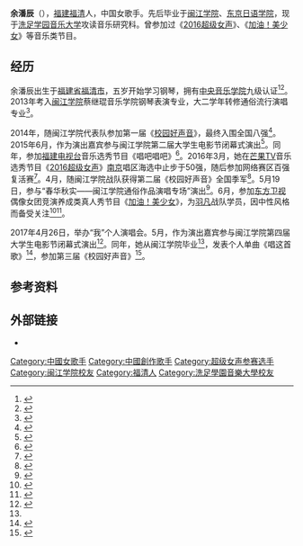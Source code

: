 '''余潘辰'''（{{bd|1994年|8月28日}}），[[福建省|福建]][[福清市|福清]]人，中国女歌手。先后毕业于[[闽江学院|闽江学院]]、[[东京日语学院|东京日语学院]]，现于[[洗足学园音乐大学|洗足学园音乐大学]]攻读音乐研究科。曾参加过《[[2016超级女声|2016超级女声]]》、《[[加油！美少女|加油！美少女]]》等音乐类节目。

== 经历 ==
余潘辰出生于[[福建省|福建省]][[福清市|福清市]]，五岁开始学习钢琴，拥有[[中央音乐学院|中央音乐学院]]九级认证<ref>{{cite news |title=闽江学院：梦的方向叫做闯 |url=http://voice2016.yiban.cn/infor/detail?id=46 |accessdate=2020-11-09 |work=易班网 |date=2016-03-31 |archive-date=2020-11-09 |archive-url=https://web.archive.org/web/20201109174406/http://voice2016.yiban.cn/infor/detail?id=46 |dead-url=no }}</ref><ref>{{cite news |author=七口陈 |title=城市初心 不一样的美少女，只一眼就忘不了。 |url=https://mp.weixin.qq.com/s/PqXH5_Zw0QgHoFabkWpMQA |accessdate=2020-11-09 |work=海峡卫视AD |publisher=海峡卫视 |date=2017-10-22 |archive-date=2020-11-09 |archive-url=https://web.archive.org/web/20201109153724/https://mp.weixin.qq.com/s/PqXH5_Zw0QgHoFabkWpMQA |dead-url=no }}</ref>。2013年考入[[闽江学院|闽江学院]]蔡继琨音乐学院钢琴表演专业，大二学年转修通俗流行演唱专业<ref name=A>{{cite news |author1=曲文玉 |author2=崔晨静 |editor=林冉 |title=毕业生访谈 我是“最好的余潘辰” |url=https://mp.weixin.qq.com/s/1-AtCCD3Xm4k7Vyak1m6XQ |accessdate=2020-11-09 |work=闽院青春晨磬 |date=2017-07-09 |archive-date=2020-11-09 |archive-url=https://web.archive.org/web/20201109153724/https://mp.weixin.qq.com/s/1-AtCCD3Xm4k7Vyak1m6XQ |dead-url=no }}</ref>。

2014年，随闽江学院代表队参加第一届《[[校园好声音|校园好声音]]》，最终入围全国八强<ref>{{cite news |author=校易班发展中心 |editor=周少锋 |title=全国八强！好声音唱响中国梦 |url=http://mjunews.ihwrm.com/index/article/articleinfo?doc_id=1282949 |accessdate=2020-11-09 |work=闽江学院报 |issue=228 |date=2015-03-13 |archive-date=2020-11-09 |archive-url=https://web.archive.org/web/20201109152845/http://mjunews.ihwrm.com/index/article/articleinfo?doc_id=1282949 |dead-url=no }}</ref>。2015年6月，作为演出嘉宾参与闽江学院第二届大学生电影节闭幕式演出<ref>{{cite web |author=新闻部 |editor=赖艺玲 |title=「印象丝路 心随影动」闽江学院第二届大学生电影节闭幕式暨颁奖典礼正式落下帷幕！ |url=https://mp.weixin.qq.com/s/jY1Sg_6VgSc9xU_q35Hb2Q |website=MJU校会先森 |accessdate=2020-11-09 |date=2015-06-12 |archive-date=2020-11-09 |archive-url=https://web.archive.org/web/20201109153836/https://mp.weixin.qq.com/s/jY1Sg_6VgSc9xU_q35Hb2Q |dead-url=no }}</ref>。同年，参加[[福建电视台|福建电视台]]音乐选秀节目《唱吧唱吧》<ref>{{cite news |title=《唱吧唱吧》踢馆赛 杨洋和余潘辰能否保住6强的席位 |url=https://mp.weixin.qq.com/s/Jkpnh7CEe0_X0q4-HIqhgw |accessdate=2020-11-09 |work=福建电视台综合频道 |publisher=福建电视台 |date=2015-07-12 |archive-date=2020-11-09 |archive-url=https://web.archive.org/web/20201109153725/https://mp.weixin.qq.com/s/Jkpnh7CEe0_X0q4-HIqhgw |dead-url=no }}</ref>。2016年3月，她在[[芒果TV|芒果TV]]音乐选秀节目《[[2016超级女声|2016超级女声]]》[[南京市|南京]]唱区海选中止步于50强，随后参加网络赛区百强复活赛<ref>{{cite news |title=福清21岁女生参加超女选拔，杀到50强了 |url=https://mp.weixin.qq.com/s/AHvxAdgX_53Ato5AliDASw |accessdate=2020-11-09 |work=看福清 |date=2016-03-31 |archive-date=2020-11-09 |archive-url=https://web.archive.org/web/20201109153725/https://mp.weixin.qq.com/s/AHvxAdgX_53Ato5AliDASw |dead-url=no }}</ref>。4月，随闽江学院战队获得第二届《校园好声音》全国季军<ref>{{cite news |editor=林雯歆 |title=数风流人物，还看闽院 校园好声音荣获全国第三名！ |url=https://mp.weixin.qq.com/s/U1uyYb3zY2ra8-Zx2RFiXw |accessdate=2020-11-09 |work=闽院青春晨磬 |date=2016-04-28 |archive-date=2020-11-09 |archive-url=https://web.archive.org/web/20201109153743/https://mp.weixin.qq.com/s/U1uyYb3zY2ra8-Zx2RFiXw |dead-url=no }}</ref>。5月19日，参与“春华秋实——闽江学院通俗作品演唱专场”演出<ref>{{cite news |author=张立庆 |editor=张海燕 |title=闽江学院通俗作品演唱专场在福建大剧院上演 |url=http://fjnews.fjsen.com/2016-05/20/content_17843632.htm |accessdate=2020-11-09 |work=东南网 |date=2016-05-20 |archive-date=2020-11-09 |archive-url=https://web.archive.org/web/20201109153639/http://fjnews.fjsen.com/2016-05/20/content_17843632.htm |dead-url=no }}</ref>。6月，参加[[东方卫视|东方卫视]]偶像女团竞演养成类真人秀节目《[[加油！美少女|加油！美少女]]》，为[[陈羽凡|羽凡]]战队学员，因中性风格而备受关注<ref>{{cite news |editor=冷雪 |title=《加油美少女》赵天舒余潘辰个性风格吸粉无数 |url=http://ent.163.com/16/0629/08/BQNCE16L0003501E.html |accessdate=2020-11-09 |work=网易娱乐 |publisher=网易 |date=2016-06-29 |archive-date=2020-11-09 |archive-url=https://web.archive.org/web/20201109152931/http://ent.163.com/16/0629/08/BQNCE16L0003501E.html |dead-url=no }}</ref><ref>{{cite news |title=东方卫视《加油美少女》的这位帅气选手来自福清 |url=https://mp.weixin.qq.com/s/aED47EVIiqTp1Y0sb5eSyQ |accessdate=2020-11-09 |work=看福清 |date=2016-07-21 |archive-date=2020-11-09 |archive-url=https://web.archive.org/web/20201109153726/https://mp.weixin.qq.com/s/aED47EVIiqTp1Y0sb5eSyQ |dead-url=no }}</ref>。

2017年4月26日，举办“我”个人演唱会。5月，作为演出嘉宾参与闽江学院第四届大学生电影节闭幕式演出<ref>{{cite web |author=传媒部 |editor=王凯的小仙女 |title=余潘辰“我”个人演唱会火热开启 |url=https://mp.weixin.qq.com/s/EhSfRnahtUdyHcN76akHjA |website=MJU校会先森 |accessdate=2020-11-09 |date=2017-04-22 |archive-date=2020-11-09 |archive-url=https://web.archive.org/web/20201109153833/https://mp.weixin.qq.com/s/EhSfRnahtUdyHcN76akHjA |dead-url=no }}</ref>。同年，她从闽江学院毕业<ref name=A/>，发表个人单曲《唱这首歌》<ref>{{cite web |title=唱这首歌 - 余潘辰 |url=https://music.163.com/album?id=35732493 |website=网易云音乐 |accessdate=2020-11-09 |date=2017-07-13 |archive-date=2020-11-09 |archive-url=https://web.archive.org/web/20201109153727/https://music.163.com/album?id=35732493 |dead-url=no }}</ref>，参加第三届《校园好声音》<ref>{{cite news |title=好声音唱响华南，区域赛战绩正式揭晓！ |url=https://mp.weixin.qq.com/s/fhykqoVU6lAe6jmPOPNdSg |accessdate=2020-11-09 |work=易班 |date=2017-11-05 |archive-date=2020-11-09 |archive-url=https://web.archive.org/web/20201109153740/https://mp.weixin.qq.com/s/fhykqoVU6lAe6jmPOPNdSg |dead-url=no }}</ref>。

== 参考资料 ==
{{reflist}}

== 外部链接 ==
*{{Sinaweibo|2542125830}}

[[Category:中國女歌手|Category:中國女歌手]]
[[Category:中國創作歌手|Category:中國創作歌手]]
[[Category:超级女声参赛选手|Category:超级女声参赛选手]]
[[Category:闽江学院校友|Category:闽江学院校友]]
[[Category:福清人|Category:福清人]]
[[Category:洗足學園音樂大學校友|Category:洗足學園音樂大學校友]]